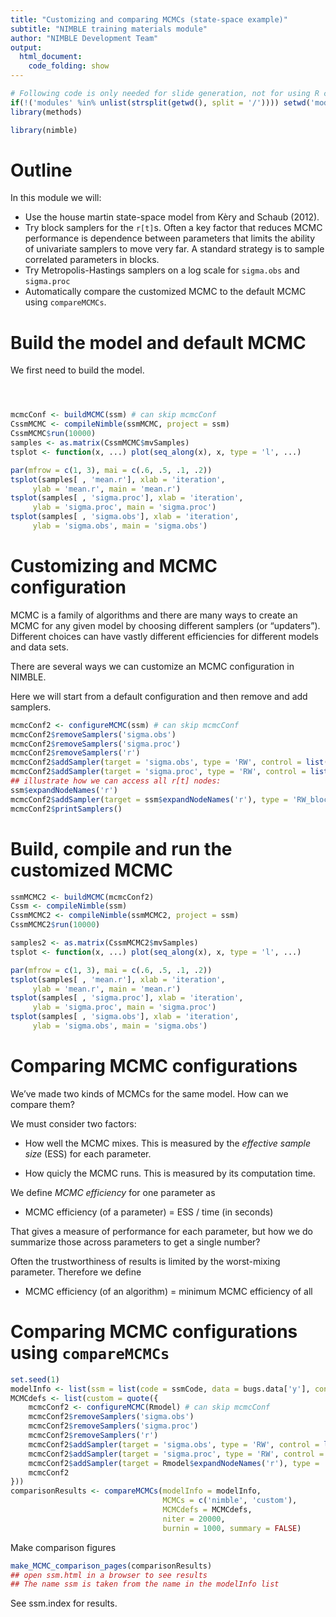```yaml
---
title: "Customizing and comparing MCMCs (state-space example)"
subtitle: "NIMBLE training materials module"
author: "NIMBLE Development Team"
output:
  html_document:
    code_folding: show
---
```


```r
# Following code is only needed for slide generation, not for using R code separately.
if(!('modules' %in% unlist(strsplit(getwd(), split = '/')))) setwd('modules')
library(methods)
```
```r
library(nimble)
```

# Outline

In this module we will:

   - Use the house martin state-space model from K&egrave;ry and Schaub (2012).
   - Try block samplers for the `r[t]`s.  Often a key factor that reduces MCMC performance is dependence between parameters that limits the ability of univariate samplers to move very far. A standard strategy is to sample correlated parameters in blocks. 
   - Try Metropolis-Hastings samplers on a log scale for `sigma.obs` and `sigma.proc`
   - Automatically compare the customized MCMC to the default MCMC using `compareMCMCs`.

# Build the model and default MCMC

We first need to build the model.

```r
```

```r
```

```r
```

```r
mcmcConf <- buildMCMC(ssm) # can skip mcmcConf
CssmMCMC <- compileNimble(ssmMCMC, project = ssm)
CssmMCMC$run(10000)
samples <- as.matrix(CssmMCMC$mvSamples)
tsplot <- function(x, ...) plot(seq_along(x), x, type = 'l', ...)

par(mfrow = c(1, 3), mai = c(.6, .5, .1, .2))
tsplot(samples[ , 'mean.r'], xlab = 'iteration',
     ylab = 'mean.r', main = 'mean.r')
tsplot(samples[ , 'sigma.proc'], xlab = 'iteration',
     ylab = 'sigma.proc', main = 'sigma.proc')
tsplot(samples[ , 'sigma.obs'], xlab = 'iteration',
     ylab = 'sigma.obs', main = 'sigma.obs')
```

# Customizing and MCMC configuration

MCMC is a family of algorithms and there are many ways to create an MCMC for any given model by choosing different samplers (or "updaters").  Different choices can have vastly different efficiencies for different models and data sets.

There are several ways we can customize an MCMC configuration in NIMBLE.

Here we will start from a default configuration and then remove and add samplers.

```r
mcmcConf2 <- configureMCMC(ssm) # can skip mcmcConf
mcmcConf2$removeSamplers('sigma.obs')
mcmcConf2$removeSamplers('sigma.proc')
mcmcConf2$removeSamplers('r')
mcmcConf2$addSampler(target = 'sigma.obs', type = 'RW', control = list(log=TRUE))
mcmcConf2$addSampler(target = 'sigma.proc', type = 'RW', control = list(log=TRUE))
## illustrate how we can access all r[t] nodes:
ssm$expandNodeNames('r')
mcmcConf2$addSampler(target = ssm$expandNodeNames('r'), type = 'RW_block')
mcmcConf2$printSamplers()
```

# Build, compile and run the customized MCMC

```r
ssmMCMC2 <- buildMCMC(mcmcConf2)
Cssm <- compileNimble(ssm)
CssmMCMC2 <- compileNimble(ssmMCMC2, project = ssm)
CssmMCMC2$run(10000)
```

```r
samples2 <- as.matrix(CssmMCMC2$mvSamples)
tsplot <- function(x, ...) plot(seq_along(x), x, type = 'l', ...)

par(mfrow = c(1, 3), mai = c(.6, .5, .1, .2))
tsplot(samples[ , 'mean.r'], xlab = 'iteration',
     ylab = 'mean.r', main = 'mean.r')
tsplot(samples[ , 'sigma.proc'], xlab = 'iteration',
     ylab = 'sigma.proc', main = 'sigma.proc')
tsplot(samples[ , 'sigma.obs'], xlab = 'iteration',
     ylab = 'sigma.obs', main = 'sigma.obs')

```

# Comparing MCMC configurations

We've made two kinds of MCMCs for the same model.  How can we compare
them?

We must consider two factors:

   - How well the MCMC mixes.  This is measured by the *effective
      sample size* (ESS) for each parameter.

   - How quicly the MCMC runs.  This is measured by its computation
   time.

We define *MCMC efficiency* for one parameter as

   - MCMC efficiency (of a parameter) = ESS / time (in seconds)

That gives a measure of performance for each parameter, but how we do
summarize those across parameters to get a single number?

Often the trustworthiness of results is limited by the worst-mixing
parameter.  Therefore we define

   - MCMC efficiency (of an algorithm) = minimum MCMC efficiency of
     all 

# Comparing MCMC configurations using `compareMCMCs`

```r
set.seed(1)
modelInfo <- list(ssm = list(code = ssmCode, data = bugs.data['y'], constants = bugs.data['T'], inits = inits()))
MCMCdefs <- list(custom = quote({
    mcmcConf2 <- configureMCMC(Rmodel) # can skip mcmcConf
    mcmcConf2$removeSamplers('sigma.obs')
    mcmcConf2$removeSamplers('sigma.proc')
    mcmcConf2$removeSamplers('r')
    mcmcConf2$addSampler(target = 'sigma.obs', type = 'RW', control = list(log=TRUE))
    mcmcConf2$addSampler(target = 'sigma.proc', type = 'RW', control = list(log=TRUE))
    mcmcConf2$addSampler(target = Rmodel$expandNodeNames('r'), type = 'RW_block')
    mcmcConf2
}))
comparisonResults <- compareMCMCs(modelInfo = modelInfo,
                                  MCMCs = c('nimble', 'custom'),
                                  MCMCdefs = MCMCdefs,
                                  niter = 20000,
                                  burnin = 1000, summary = FALSE)
```

Make comparison figures

```r
make_MCMC_comparison_pages(comparisonResults)
## open ssm.html in a browser to see results
## The name ssm is taken from the name in the modelInfo list
```

See ssm.index for results.
